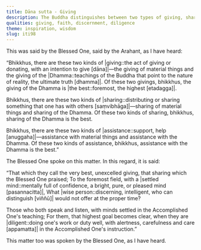 ```yaml
---
title: Dāna sutta - Giving
description: The Buddha distinguishes between two types of giving, sharing, and assistance—those based on material things and those based on the Dhamma. In each case, giving, sharing, and assisting with the Dhamma are declared the highest.
qualities: giving, faith, discernment, diligence
theme: inspiration, wisdom
slug: iti98
---
```


This was said by the Blessed One, said by the Arahant, as I have heard:

“Bhikkhus, there are these two kinds of |giving::the act of giving or donating, with an intention to give [dāna]|—the giving of material things and the giving of the |Dhamma::teachings of the Buddha that point to the nature of reality, the ultimate truth [dhamma]|. Of these two givings, bhikkhus, the giving of the Dhamma is |the best::foremost, the highest [etadagga]|.

Bhikkhus, there are these two kinds of |sharing::distributing or sharing something that one has with others [saṃvibhāga]|—sharing of material things and sharing of the Dhamma. Of these two kinds of sharing, bhikkhus, sharing of the Dhamma is the best.

Bhikkhus, there are these two kinds of |assistance::support, help [anuggaha]|—assistance with material things and assistance with the Dhamma. Of these two kinds of assistance, bhikkhus, assistance with the Dhamma is the best.”

The Blessed One spoke on this matter. In this regard, it is said:

“That which they call the very best, unexcelled giving,
that sharing which the Blessed One praised;
To the foremost field, with a |settled mind::mentally full of confidence, a bright, pure, or pleased mind [pasannacitta]|,
What |wise person::discerning, intelligent, who can distinguish [viññū]| would not offer at the proper time?

Those who both speak and listen,
with minds settled in the Accomplished One's teaching;
For them, that highest goal becomes clear,
when they are |diligent::doing one's work or duty well, with alertness, carefulness and care [appamatta]| in the Accomplished One's instruction.”

This matter too was spoken by the Blessed One, as I have heard.